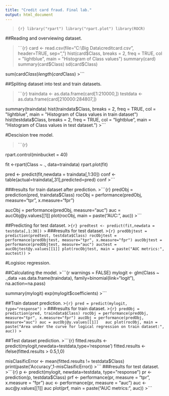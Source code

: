 ---
title: "Credit card fraud. Final lab."
output: html_document
---
>```{r}
library("rpart")
library("rpart.plot")
library(ROCR)
>```

##Reading and overviewing dataset.

>```{r}
card <- read.csv(file="C:\\Big Data\\creditcard.csv", header=TRUE, sep=",")
hist(card$Class, breaks = 2, freq = TRUE, col = "lightblue", main = "Histogram of Class values")
summary(card)
summary(card$Class)
sd(card$Class)

sum(card$Class)
length(card$Class)
>```

##Spliting dataset into test and train datasets.

>```{r}
traindata <- as.data.frame(card[1:210000,])
testdata <- as.data.frame(card[210000:284807,])

summary(traindata)
hist(traindata$Class, breaks = 2, freq = TRUE, col = "lightblue", main = "Histogram of Class values in train dataset")
hist(testdata$Class, breaks = 2, freq = TRUE, col = "lightblue", main = "Histogram of Class values in test dataset.")
>```

#Descision tree model.

>```{r}

rpart.control(minbucket = 40)

fit <-rpart(Class ~ ., data=traindata)
rpart.plot(fit)

pred <- predict(fit,newdata = traindata[,1:30])
conf <-table(actual=traindata[,31],predicted=pred)
conf
>```

###results for train dataset after prediction.
>```{r}
predObj = prediction(pred, traindata$Class)
rocObj = performance(predObj, measure="tpr", x.measure="fpr")

aucObj = performance(predObj, measure="auc")
auc = aucObj@y.values[[1]]
plot(rocObj, main = paste("AUC:", auc))
>```

##Predicting for test dataset.
>```{r}
predtest <- predict(fit,newdata = testdata[,1:30])
>```
###results for test dataset.
>```{r}
predObjtest = prediction(predtest, testdata$Class)
rocObjtest = performance(predObjtest, measure="tpr", x.measure="fpr")
aucObjtest = performance(predObjtest, measure="auc")
auctest = aucObjtest@y.values[[1]]
plot(rocObjtest, main = paste("AUC metrics:", auctest))
>```

#Logisioc regression.

##Calculating the model. 
>```{r warnings = FALSE}
mylogit <- glm(Class ~ .,data =as.data.frame(traindata), family=binomial(link="logit"),
               na.action=na.pass)

summary(mylogit)
exp(mylogit$coefficients)
>```

##Train dataset prediction.
>```{r}
pred = predict(mylogit, type="response")
>```
###results for train dataset.
>```{r}
predObj = prediction(pred, traindata$Class)
rocObj = performance(predObj, measure="tpr", x.measure="fpr")
aucObj = performance(predObj, measure="auc")
auc = aucObj@y.values[[1]]  
auc
plot(rocObj, main = paste("Area under the curve for logical regression on train dataset:", auc))
>```

##Test dataset prediction.
>```{r}
fitted.results <- predict(mylogit,newdata=testdata,type='response')
fitted.results <- ifelse(fitted.results > 0.5,1,0)

misClasificError <- mean(fitted.results != testdata$Class)
print(paste('Accuracy',1-misClasificError))
>```
###results for test dataset.
>```{r}
p <- predict(mylogit, newdata=testdata, type="response")
pr <- prediction(p, testdata$Class)
prf <- performance(pr, measure = "tpr", x.measure = "fpr")
auc <- performance(pr, measure = "auc")
auc <- auc@y.values[[1]]
auc
plot(prf, main = paste("AUC metrics:", auc))
>```
